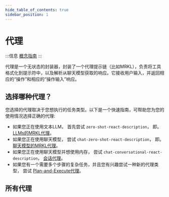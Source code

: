 ```yaml
---
hide_table_of_contents: true
sidebar_position: 1
---
```




# 代理

:::信息
[概念指南](https://docs.langchain.com/docs/components/agents/agent)
:::

代理是一个无状态的封装器，封装了一个代理提示链（比如MRKL），负责将工具格式化到提示符中，以及解析从聊天模型获取的响应。它接收用户输入，并返回相应的“操作”和相应的“操作输入”响应。

## 选择哪种代理？

您选择的代理取决于您想执行的任务类型。以下是一个快速指南，可帮助您为您的使用情况选择正确的代理:

- 如果您正在使用文本LLM， 首先尝试 `zero-shot-react-description`， 即。[LLMs的MRKL代理](./action/llm_mrkl)。
- 如果您正在使用聊天模型， 尝试 `chat-zero-shot-react-description`， 即。[聊天模型的MRKL代理](./action/chat_mrkl)。
- 如果您正在使用聊天模型并想使用内存， 尝试 `chat-conversational-react-description`， [会话代理](./action/conversational_agent)。
- 如果您有一个需要多个步骤的复杂任务，并且您有兴趣尝试一种新的代理类型， 尝试 [Plan-and-Execute代理](./plan_execute/)。

## 所有代理


<DocCardList />

